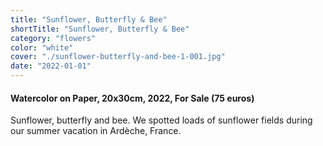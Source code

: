 ```yaml
---
title: "Sunflower, Butterfly & Bee"
shortTitle: "Sunflower, Butterfly & Bee"
category: "flowers"
color: "white"
cover: "./sunflower-butterfly-and-bee-1-001.jpg"
date: "2022-01-01"
---
```

    
#### Watercolor on Paper, 20x30cm, 2022, For Sale (75 euros)
    
Sunflower, butterfly and bee. We spotted loads of sunflower fields during our summer vacation in Ardèche, France.